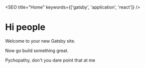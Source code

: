 

<SEO title="Home" keywords={['gatsby', 'application', 'react']} />

# Hi people

Welcome to your new Gatsby site.

Now go build something great.

Pychopathy, don't you dare point that at me
